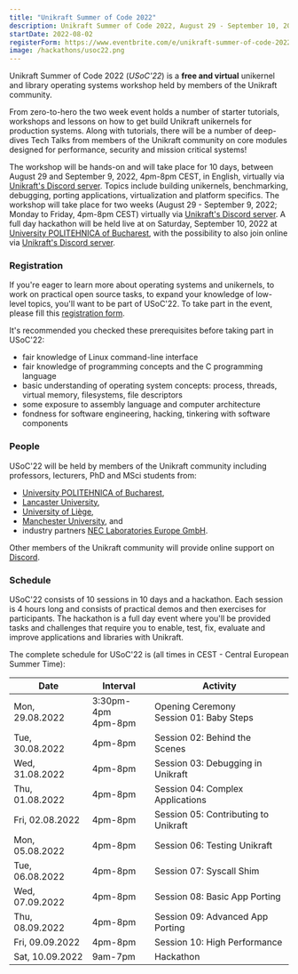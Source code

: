 ```yaml
---
title: "Unikraft Summer of Code 2022"
description: Unikraft Summer of Code 2022, August 29 - September 10, 2022
startDate: 2022-08-02
registerForm: https://www.eventbrite.com/e/unikraft-summer-of-code-2022-tickets-394973716017
image: /hackathons/usoc22.png
---
```


Unikraft Summer of Code 2022 (*USoC'22*) is a **free and virtual** unikernel and library operating systems workshop held by members of the Unikraft community.

From zero-to-hero the two week event holds a number of starter tutorials, workshops and lessons on how to get build Unikraft unikernels for production systems.
Along with tutorials, there will be a number of deep-dives Tech Talks from members of the Unikraft community on core modules designed for performance, security and mission critical systems!

The workshop will be hands-on and will take place for 10 days, between August 29 and September 9, 2022, 4pm-8pm CEST, in English, virtually via [Unikraft's Discord server](https://bit.ly/UnikraftDiscord).
Topics include building unikernels, benchmarking, debugging, porting applications, virtualization and platform specifics.
The workshop will take place for two weeks (August 29 - September 9, 2022; Monday to Friday, 4pm-8pm CEST) virtually via [Unikraft's Discord server](https://bit.ly/UnikraftDiscord).
A full day hackathon will be held live at on Saturday, September 10, 2022 at [University POLITEHNICA of Bucharest](https://upb.ro), with the possibility to also join online via [Unikraft's Discord server](https://bit.ly/UnikraftDiscord).

### Registration

If you're eager to learn more about operating systems and unikernels, to work on practical open source tasks, to expand your knowledge of low-level topics, you'll want to be part of USoC'22.
To take part in the event, please fill this [registration form](https://www.eventbrite.com/e/unikraft-summer-of-code-2022-tickets-394973716017).

It's recommended you checked these prerequisites before taking part in USoC'22:
* fair knowledge of Linux command-line interface
* fair knowledge of programming concepts and the C programming language
* basic understanding of operating system concepts: process, threads, virtual memory, filesystems, file descriptors
* some exposure to assembly language and computer architecture
* fondness for software engineering, hacking, tinkering with software components

### People

USoC'22 will be held by members of the Unikraft community including professors, lecturers, PhD and MSci students from:

 * [University POLITEHNICA of Bucharest](http://nets.cs.pub.ro),
 * [Lancaster University](https://net.scc.lancs.ac.uk),
 * [University of Liège](https://www.uliege.be/cms/c_8699436/en/uliege),
 * [Manchester University](https://www.cs.manchester.ac.uk/research/expertise/advanced-processor-technologies/), and
 * industry partners [NEC Laboratories Europe GmbH](http://sysml.neclab.eu).

Other members of the Unikraft community will provide online support on [Discord](https://bit.ly/UnikraftDiscord).

### Schedule

USoC'22 consists of 10 sessions in 10 days and a hackathon.
Each session is 4 hours long and consists of practical demos and then exercises for participants.
The hackathon is a full day event where you'll be provided tasks and challenges that require you to enable, test, fix, evaluate and improve applications and libraries with Unikraft.

The complete schedule for USoC'22 is (all times in CEST - Central European Summer Time):

| Date | Interval | Activity |
|------|----------|----------|
| Mon, 29.08.2022 | 3:30pm-4pm<br/> 4pm-8pm| Opening Ceremony<br/> Session 01: Baby Steps |
| Tue, 30.08.2022 | 4pm-8pm | Session 02: Behind the Scenes |
| Wed, 31.08.2022 | 4pm-8pm | Session 03: Debugging in Unikraft |
| Thu, 01.08.2022 | 4pm-8pm | Session 04: Complex Applications |
| Fri, 02.08.2022 | 4pm-8pm | Session 05: Contributing to Unikraft |
| Mon, 05.08.2022 | 4pm-8pm | Session 06: Testing Unikraft |
| Tue, 06.08.2022 | 4pm-8pm | Session 07: Syscall Shim |
| Wed, 07.09.2022 | 4pm-8pm | Session 08: Basic App Porting |
| Thu, 08.09.2022 | 4pm-8pm | Session 09: Advanced App Porting |
| Fri, 09.09.2022 | 4pm-8pm | Session 10: High Performance |
| Sat, 10.09.2022 | 9am-7pm | Hackathon |
